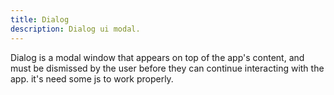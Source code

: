 ```yaml
---
title: Dialog
description: Dialog ui modal.
---
```


Dialog is a modal window that appears on top of the app's content, and must be dismissed by the user before they can continue interacting with the app.
it's need some js to work properly.


<Dialog />
